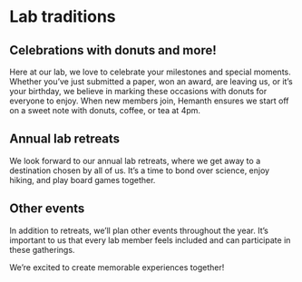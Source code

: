 # Lab traditions {.unnumbered}

## Celebrations with donuts and more!
Here at our lab, we love to celebrate your milestones and special moments. Whether you've just submitted a paper, won an award, are leaving us, or it's your birthday, we believe in marking these occasions with donuts for everyone to enjoy. When new members join, Hemanth ensures we start off on a sweet note with donuts, coffee, or tea at 4pm.

## Annual lab retreats
We look forward to our annual lab retreats, where we get away to a destination chosen by all of us. It's a time to bond over science, enjoy hiking, and play board games together.

## Other events
In addition to retreats, we'll plan other events throughout the year. It's important to us that every lab member feels included and can participate in these gatherings.

We're excited to create memorable experiences together!